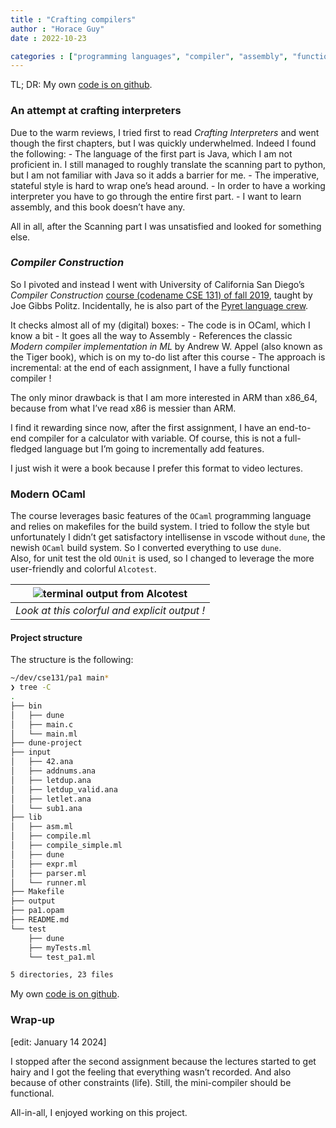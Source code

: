 ```yaml
---
title : "Crafting compilers"
author : "Horace Guy"
date : 2022-10-23

categories : ["programming languages", "compiler", "assembly", "functional", "OCaml", "programming"]
---
```


TL; DR: My own [code is on github](https://github.com/horaceg/cse131).

### An attempt at crafting interpreters

Due to the warm reviews, I tried first to read _Crafting Interpreters_ and went though the first chapters, but I was quickly underwhelmed. Indeed I found the following:
- The language of the first part is Java, which I am not proficient in. I still managed to roughly translate the scanning part to python, but I am not familiar with Java so it adds a barrier for me. 
- The imperative, stateful style is hard to wrap one's head around. 
- In order to have a working interpreter you have to go through the entire first part. 
- I want to learn assembly, and this book doesn't have any.

All in all, after the Scanning part I was unsatisfied and looked for something else.

### _Compiler Construction_

So I pivoted and instead I went with University of California San Diego's _Compiler Construction_ [course (codename CSE 131) of fall 2019](https://ucsd-cse131-f19.github.io/), taught by Joe Gibbs Politz. Incidentally, he is also part of the [Pyret language crew](https://www.pyret.org/crew/).

It checks almost all of my (digital) boxes: 
- The code is in OCaml, which I know a bit
- It goes all the way to Assembly
- References the classic _Modern compiler implementation in ML_ by Andrew W. Appel (also known as the Tiger book), which is on my to-do list after this course
- The approach is incremental: at the end of each assignment, I have a fully functional compiler !

The only minor drawback is that I am more interested in ARM than x86_64, because from what I've read x86 is messier than ARM.

I find it rewarding since now, after the first assignment, I have an end-to-end compiler for a calculator with variable. Of course, this is not a full-fledged language but I'm going to incrementally add features. 

I just wish it were a book because I prefer this format to video lectures.

### Modern OCaml

The course leverages basic features of the `OCaml` programming language and relies on makefiles for the build system. I tried to follow the style but unfortunately I didn't get satisfactory intellisense in vscode without `dune`, the newish `OCaml` build system. So I converted everything to use `dune`.  
Also, for unit test the old `OUnit` is used, so I changed to leverage the more user-friendly and colorful `Alcotest`.

| ![terminal output from Alcotest](alcotest.png) |
| :--------------------------------------------: |
| *Look at this colorful and explicit output !*  |

#### Project structure

The structure is the following:

```bash
~/dev/cse131/pa1 main*
❯ tree -C
.
├── bin
│   ├── dune
│   ├── main.c
│   └── main.ml
├── dune-project
├── input
│   ├── 42.ana
│   ├── addnums.ana
│   ├── letdup.ana
│   ├── letdup_valid.ana
│   ├── letlet.ana
│   └── sub1.ana
├── lib
│   ├── asm.ml
│   ├── compile.ml
│   ├── compile_simple.ml
│   ├── dune
│   ├── expr.ml
│   ├── parser.ml
│   └── runner.ml
├── Makefile
├── output
├── pa1.opam
├── README.md
└── test
    ├── dune
    ├── myTests.ml
    └── test_pa1.ml

5 directories, 23 files
```

My own [code is on github](https://github.com/horaceg/cse131).

### Wrap-up

[edit: January 14 2024]

I stopped after the second assignment because the lectures started to get hairy and I got the feeling that everything wasn't recorded. And also because of other constraints (life). Still, the mini-compiler should be functional.

All-in-all, I enjoyed working on this project.

